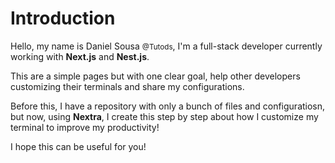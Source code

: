 # Introduction

Hello, my name is Daniel Sousa <small>@Tutods</small>, I'm a full-stack developer currently working with **Next.js** and **Nest.js**.

This are a simple pages but with one clear goal, help other developers customizing their terminals and share my configurations.

Before this, I have a repository with only a bunch of files and configuratiosn, but now, using **Nextra**, I create this step by step about how I customize my terminal to improve my productivity!

I hope this can be useful for you!
